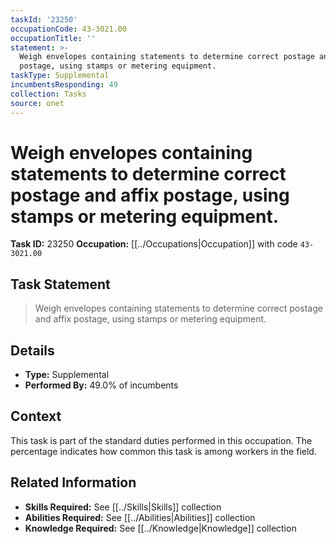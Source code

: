 ```yaml
---
taskId: '23250'
occupationCode: 43-3021.00
occupationTitle: ''
statement: >-
  Weigh envelopes containing statements to determine correct postage and affix
  postage, using stamps or metering equipment.
taskType: Supplemental
incumbentsResponding: 49
collection: Tasks
source: onet
---
```

# Weigh envelopes containing statements to determine correct postage and affix postage, using stamps or metering equipment.

**Task ID:** 23250
**Occupation:** [[../Occupations|Occupation]] with code `43-3021.00`

## Task Statement

> Weigh envelopes containing statements to determine correct postage and affix postage, using stamps or metering equipment.

## Details

- **Type:** Supplemental
- **Performed By:** 49.0% of incumbents

## Context

This task is part of the standard duties performed in this occupation. The percentage indicates how common this task is among workers in the field.

## Related Information

- **Skills Required:** See [[../Skills|Skills]] collection
- **Abilities Required:** See [[../Abilities|Abilities]] collection
- **Knowledge Required:** See [[../Knowledge|Knowledge]] collection
